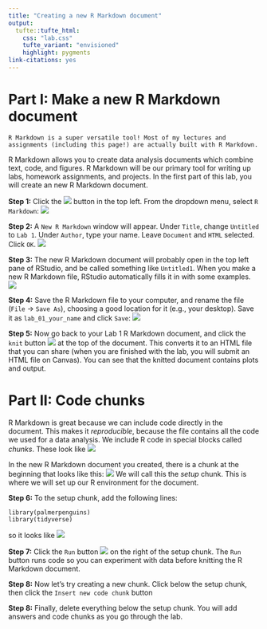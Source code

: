 ```yaml
---
title: "Creating a new R Markdown document"
output: 
  tufte::tufte_html:
    css: "lab.css"
    tufte_variant: "envisioned"
    highlight: pygments
link-citations: yes
---
```


# Part I: Make a new R Markdown document

```marginfigure
R Markdown is a super versatile tool! Most of my lectures and assignments (including this page!) are actually built with R Markdown.
```

R Markdown allows you to create data analysis documents which combine text, code, and figures. R Markdown will be our primary tool for writing up labs, homework assignments, and projects. In the first part of this lab, you will create an new R Markdown document.

**Step 1:** Click the ![](rstudio_newfile_button.png) button in the top left. From the dropdown menu, select `R Markdown`:
![](rstudio_newfile_rmarkdown.png)

**Step 2:** A `New R Markdown` window will appear. Under `Title`, change `Untitled` to `Lab 1`. Under `Author`, type your name. Leave `Document` and `HTML` selected. Click `OK`.
![](rstudio_new_rmarkdown_window.png)

**Step 3:** The new R Markdown document will probably open in the top left pane of RStudio, and be called something like `Untitled1`. When you make a new R Markdown file, RStudio automatically fills it in with some examples.
![](new_rmarkdown_untitled.png)

**Step 4:** Save the R Markdown file to your computer, and rename the file (`File` -> `Save As`), choosing a good location for it (e.g., your desktop). Save it as `lab_01_your_name` and click `Save`:
![](saving_rmarkdown_document.png)

**Step 5:** Now go back to your Lab 1 R Markdown document, and click the `knit` button ![](rmarkdown_knit_button.png) at the top of the document. This converts it to an HTML file that you can share (when you are finished with the lab, you will submit an HTML file on Canvas). You can see that the knitted document contains plots and output.

# Part II: Code chunks

R Markdown is great because we can include code directly in the document. This makes it *reproducible*, because the file contains all the code we used for a data analysis. We include R code in special blocks called *chunks*. These look like
![](rmarkdown_new_code_chunk.png)

In the new R Markdown document you created, there is a chunk at the beginning that looks like this:
![](rmarkdown_original_setup_chunk.png)
We will call this the *setup* chunk. This is where we will set up our R environment for the document.

**Step 6:** To the setup chunk, add the following lines:
```
library(palmerpenguins)
library(tidyverse)
```
so it looks like
![](rmarkdown_setup_chunk_libraries.png)

**Step 7:** Click the `Run` button ![](rmarkdown_chunk_run_button.png) on the right of the setup chunk. The `Run` button runs code so you can experiment with data before knitting the R Markdown document.

**Step 8:** Now let's try creating a new chunk. Click below the setup chunk, then click the `Insert new code chunk` button

**Step 8:** Finally, delete everything below the setup chunk. You will add answers and code chunks as you go through the lab.